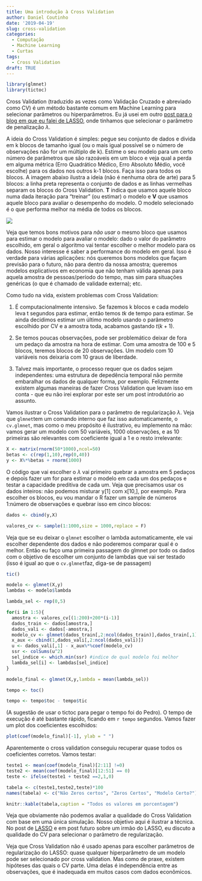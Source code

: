 ```yaml
---
title: Uma introdução à Cross Validation
author: Daniel Coutinho
date: '2019-04-19'
slug: cross-validation
categories:
  - Computação
  - Machine Learning
  - Curtas 
tags:
  - Cross Validation
draft: TRUE
---
```


```r
library(glmnet)
library(tictoc)
```


Cross Validation (traduzido as vezes como Validação Cruzado e abreviado como CV) é um método bastante comum em Machine Learning para selecionar parâmetros ou hiperparâmetros. Eu já usei em outro [post para o blog em que eu falei de LASSO](https://azul.netlify.com/2018/09/16/lasso/), onde tinhamos que selecionar o parâmetro de penalização $\lambda$.

A ideia do Cross Validation é simples: pegue seu conjunto de dados e divida em k blocos de tamanho igual (ou o mais igual possível se o número de observações não for um múltiplo de k). Estime o seu modelo para um certo número de parâmetros que são razoáveis em um bloco e veja qual a perda em alguma métrica (Erro Quadrático Médico, Erro Absoluto Médio, você escolhe) para os dados nos outros k-1 blocos. Faça isso para todos os blocos. A imagem abaixo ilustra a ideia (não é nenhuma obra de arte) para 5 blocos: a linha preta representa o conjunto de dados e as linhas vermelhas separam os blocos do Cross Validation. **T** indica que usamos aquele bloco numa dada iteração para "treinar"  (ou estimar) o modelo e **V** que usamos aquele bloco para avaliar o desempenho do modelo. O modelo selecionado é o que performa melhor na média de todos os blocos.

![](/post/cross-validation/CV_ilustrado.png)

Veja que temos bons motivos para _não usar_ o mesmo bloco que usamos para estimar o modelo para avaliar o modelo: dado o valor do parâmetro escolhido, em geral o algoritmo vai tentar escolher o melhor modelo para os dados. Nosso interesse é saber a performance do modelo em geral. Isso é verdade para várias aplicações: nós queremos bons modelos que façam previsão para o futuro, não para dentro da nossa amostra; queremos modelos explicativos em economia que não tenham válida apenas para aquela amostra de pessoas/período do tempo, mas sim para situações genéricas (o que é chamado de validade externa); etc. 

Como tudo na vida, existem problemas com Cross Validation:

1. É computacionalmente intensivo. Se fazemos k blocos e cada modelo leva t segundos para estimar, então temos $tk$ de tempo para estimar. Se ainda decidimos estimar um último modelo usando o parâmetro escolhido por CV e a amostra toda, acabamos gastando $t(k+1)$. 

2. Se temos poucas observações, pode ser problemático deixar de fora um pedaço da amostra na hora de estimar. Com uma amostra de 100 e 5 blocos, teremos blocos de 20 observações. Um modelo com 10 variáveis nos deixaria com 10 graus de liberdade. 

3. Talvez mais importante, o processo requer que os dados sejam independentes: uma estrutura de depedência temporal não permite embaralhar os dados de qualquer forma, por exemplo. Felizmente existem algumas maneiras de fazer Cross Validation que levam isso em conta - que eu não irei explorar por este ser um post introdutório ao assunto. 

Vamos ilustrar o Cross Validation para o parâmetro de regularização $\lambda$. Veja que `glmnet`tem um comando interno que faz isso automaticamente, o `cv.glmnet`, mas como o meu propósito é ilustrativo, eu implemento na mão: vamos gerar um modelo com 50 variáveis, 1000 observações, e as 10 primeiras são relevantes com coeficiente igual a 1 e o resto irrelevante:

```r
X <- matrix(rnorm(50*1000),ncol=50)
betas <- c(rep(1,10),rep(0,40))
y <- X%*%betas + rnorm(1000)
```

O código que vai escolher o $\lambda$ vai primeiro quebrar a amostra em 5 pedaços e depois fazer um for para estimar o modelo em cada um dos pedaços e testar a capacidade preditiva de cada um. Veja que precisamos usar os dados inteiros: não podemos misturar y[1] com x[10,], por exemplo. Para escolher os blocos, eu vou mandar o R fazer um sample de números 1:número de observações e quebrar isso em cinco blocos:

```r
dados <- cbind(y,X)

valores_cv <- sample(1:1000,size = 1000,replace = F)

```

Veja que se eu deixar o `glmnet` escolher o lambda automaticamente, ele vai escolher dependente dos dados e não poderemos comparar qual é o melhor. Então eu faço uma primeira passagem do glmnet por todo os dados com o objetivo de escolher um conjunto de lambdas que vai ser testado (isso é igual ao que o `cv.glmnet`faz, diga-se de passagem)

```r

tic()

modelo <- glmnet(X,y)
lambdas <- modelo$lambda

lambda_sel <- rep(0,5)

for(i in 1:5){
  amostra <- valores_cv[(1:200)+200*(i-1)]
  dados_train <- dados[amostra,]
  dados_vali <- dados[-amostra,] 
  modelo_cv <- glmnet(dados_train[,2:ncol(dados_train)],dados_train[,1],lambda = lambdas)
  x_aux <- cbind(1,dados_vali[,2:ncol(dados_vali)])
  u <- dados_vali[,1] - x_aux%*%coef(modelo_cv)
  ssr <- colSums(u^2)
  sel_indice <- which.min(ssr) #indice de qual modelo foi melhor
  lambda_sel[i] <- lambdas[sel_indice]
}

modelo_final <- glmnet(X,y,lambda = mean(lambda_sel))

tempo <- toc()

tempo <- tempo$toc - tempo$tic

```

(A sugestão de usar o tictoc para pegar o tempo foi do Pedro). O tempo de execução é até bastante rápido, ficando em `r tempo` segundos. Vamos fazer um plot dos coeficientes escolhidos:

```r

plot(coef(modelo_final)[-1], ylab = " ")

```

Aparentemente o cross validation conseguiu recuperar quase todos os coeficientes corretos. Vamos testar:

```r

teste1 <- mean(coef(modelo_final)[2:11] !=0)
teste2 <- mean(coef(modelo_final)[12:51] == 0)
teste <- ifelse(teste1 + teste2 ==2,1,0)

tabela <- c(teste1,teste2,teste)*100
names(tabela) <- c("Não Zeros certos", "Zeros Certos", "Modelo Certo?")

knitr::kable(tabela,caption = "Todos os valores em porcentagem")

```

Veja que obviamente não podemos avaliar a qualidade do Cross Validation com base em uma única simulação. Nosso objetivo aqui é ilustrar a técnica. No post de [LASSO](https://azul.netlify.com/2018/09/16/lasso/) e em post futuro sobre um irmão do LASSO, eu discuto a qualidade do CV para selecionar o parâmetro de regularização.

Veja que Cross Validation não é usado apenas para escolher parâmetros de regularização do LASSO: quase qualquer hiperparâmetro de um modelo pode ser selecionado por cross validation. Mas como de praxe, existem hipóteses das quais o CV parte. Uma delas é independência entre as observações, que é inadequada em muitos casos com dados econômicos. 